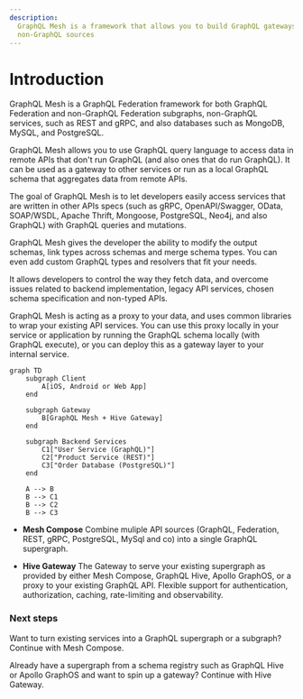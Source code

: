 ```yaml
---
description:
  GraphQL Mesh is a framework that allows you to build GraphQL gateways and APIs using GraphQL or
  non-GraphQL sources
---
```



# Introduction

GraphQL Mesh is a GraphQL Federation framework for both GraphQL Federation and non-GraphQL
Federation subgraphs, non-GraphQL services, such as REST and gRPC, and also databases such as
MongoDB, MySQL, and PostgreSQL.

GraphQL Mesh allows you to use GraphQL query language to access data in remote APIs that don't run
GraphQL (and also ones that do run GraphQL). It can be used as a gateway to other services or run as
a local GraphQL schema that aggregates data from remote APIs.

The goal of GraphQL Mesh is to let developers easily access services that are written in other APIs
specs (such as gRPC, OpenAPI/Swagger, OData, SOAP/WSDL, Apache Thrift, Mongoose, PostgreSQL, Neo4j,
and also GraphQL) with GraphQL queries and mutations.

GraphQL Mesh gives the developer the ability to modify the output schemas, link types across schemas
and merge schema types. You can even add custom GraphQL types and resolvers that fit your needs.

It allows developers to control the way they fetch data, and overcome issues related to backend
implementation, legacy API services, chosen schema specification and non-typed APIs.

GraphQL Mesh is acting as a proxy to your data, and uses common libraries to wrap your existing API
services. You can use this proxy locally in your service or application by running the GraphQL
schema locally (with GraphQL execute), or you can deploy this as a gateway layer to your internal
service.

```mermaid
graph TD
    subgraph Client
        A[iOS, Android or Web App]
    end

    subgraph Gateway
        B[GraphQL Mesh + Hive Gateway]
    end

    subgraph Backend Services
        C1["User Service (GraphQL)"]
        C2["Product Service (REST)"]
        C3["Order Database (PostgreSQL)"]
    end

    A --> B
    B --> C1
    B --> C2
    B --> C3
```

- **Mesh Compose** Combine muliple API sources (GraphQL, Federation, REST, gRPC, PostgreSQL, MySql
  and co) into a single GraphQL supergraph.

- **Hive Gateway** The Gateway to serve your existing supergraph as provided by either Mesh Compose,
  GraphQL Hive, Apollo GraphOS, or a proxy to your existing GraphQL API. Flexible support for
  authentication, authorization, caching, rate-limiting and observability.

### Next steps

Want to turn existing services into a GraphQL supergraph or a subgraph? Continue with Mesh Compose.

Already have a supergraph from a schema registry such as GraphQL Hive or Apollo GraphOS and want to
spin up a gateway? Continue with Hive Gateway.

<Cards>
  <Cards.Card arrow title="Get Started with Mesh Compose" href="/v1/compose" />
  <Cards.Card arrow title="Get Started with Hive Gateway" href="/v1/serve" />
</Cards>
